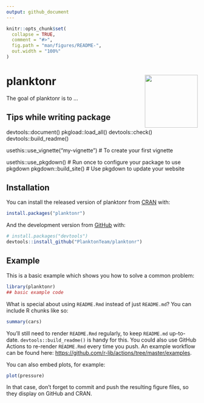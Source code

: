 ```yaml
---
output: github_document
---
```


<!-- README.md is generated from README.Rmd. Please edit that file -->

```r
knitr::opts_chunk$set(
  collapse = TRUE,
  comment = "#>",
  fig.path = "man/figures/README-",
  out.width = "100%"
)
```

# planktonr <a href='https://github.com/PlanktonTeam/planktonr'><img src='man/figures/planktonr.png' align="right" height="139" /></a>

<!-- badges: start -->
<!-- badges: end -->

The goal of planktonr is to ...


## Tips while writing package
devtools::document()
pkgload::load_all()
devtools::check()
devtools::build_readme()


usethis::use_vignette("my-vignette") # To create your first vignette

usethis::use_pkgdown() # Run once to configure your package to use pkgdown
pkgdown::build_site() # Use pkgdown to update your website

## Installation

You can install the released version of planktonr from [CRAN](https://CRAN.R-project.org) with:

``` r
install.packages("planktonr")
```

And the development version from [GitHub](https://github.com/) with:

``` r
# install.packages("devtools")
devtools::install_github("PlanktonTeam/planktonr")
```
## Example

This is a basic example which shows you how to solve a common problem:

```r
library(planktonr)
## basic example code
```

What is special about using `README.Rmd` instead of just `README.md`? You can include R chunks like so:

```r
summary(cars)
```

You'll still need to render `README.Rmd` regularly, to keep `README.md` up-to-date. `devtools::build_readme()` is handy for this. You could also use GitHub Actions to re-render `README.Rmd` every time you push. An example workflow can be found here: <https://github.com/r-lib/actions/tree/master/examples>.

You can also embed plots, for example:

```r
plot(pressure)
```

In that case, don't forget to commit and push the resulting figure files, so they display on GitHub and CRAN.
